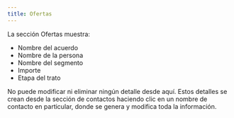 ```yaml
---
title: Ofertas
---
```


La sección Ofertas muestra:

- Nombre del acuerdo
- Nombre de la persona
- Nombre del segmento
- Importe
- Etapa del trato

No puede modificar ni eliminar ningún detalle desde aquí. Estos detalles se crean desde la sección de contactos haciendo clic en un nombre de contacto en particular, donde se genera y modifica toda la información.

